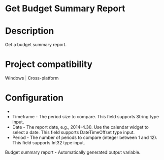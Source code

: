 ﻿# Get Budget Summary Report

# Description

Get a budget summary report.

# Project compatibility

Windows | Cross-platform

# Configuration

* 
* Timeframe - The period size to compare. This field supports String type input.
* Date - The report date, e.g., 2014-4.30. Use the calendar widget to select a date. This field supports DateTimeOffset type input.
* Period - The number of periods to compare (integer between 1 and 12). This field supports Int32 type input.





Budget summary report - Automatically generated output variable.
